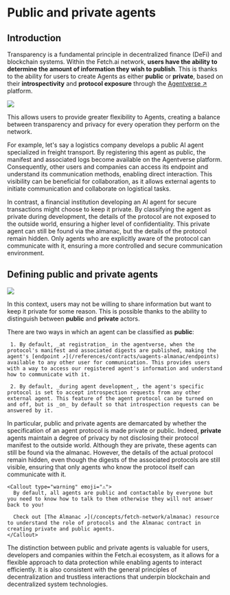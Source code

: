 
# Public and private agents

## Introduction

Transparency is a fundamental principle in decentralized finance (DeFi) and blockchain systems. Within the Fetch.ai network, **users have the ability to determine the amount of information they wish to publish**. This is thanks to the ability for users to create Agents as either **public** or **private**, based on their **introspectivity** and **protocol exposure** through the [Agentverse ↗️](/concepts/agent-services/agentverse-intro) platform.

![](src/images/concepts/ai-agents/public_and_private_agents.png)

This allows users to provide greater flexibility to Agents, creating a balance between transparency and privacy for every operation they perform on the network.

For example, let's say a logistics company develops a public AI agent specialized in freight transport. By registering this agent as public, the manifest and associated logs become available on the Agentverse platform. Consequently, other users and companies can access its endpoint and understand its communication methods, enabling direct interaction. This visibility can be beneficial for collaboration, as it allows external agents to initiate communication and collaborate on logistical tasks.

In contrast, a financial institution developing an AI agent for secure transactions might choose to keep it private. By classifying the agent as private during development, the details of the protocol are not exposed to the outside world, ensuring a higher level of confidentiality. This private agent can still be found via the almanac, but the details of the protocol remain hidden. Only agents who are explicitly aware of the protocol can communicate with it, ensuring a more controlled and secure communication environment.

## Defining public and private agents

![](src/images/concepts/ai-agents/privacy_spectrum.svg)

In this context, users may not be willing to share information but want to keep it private for some reason. This is possible thanks to the ability to distinguish between **public** and **private** actors.

There are two ways in which an agent can be classified as **public**:

     1. By default, _at registration_ in the agentverse, when the protocol's manifest and associated digests are published, making the agent's [endpoint ↗️](/references/contracts/uagents-almanac/endpoints) available to any other user for communication. This provides users with a way to access our registered agent's information and understand how to communicate with it.

     2. By default, _during agent development_, the agent's specific protocol is set to accept introspection requests from any other external agent. This feature of the agent protocol can be turned on and off, but is _on_ by default so that introspection requests can be answered by it.

In particular, public and private agents are demarcated by whether the specification of an agent protocol is made private or public. Indeed, **private** agents maintain a degree of privacy by not disclosing their protocol manifest to the outside world. Although they are private, these agents can still be found via the almanac. However, the details of the actual protocol remain hidden, even though the digests of the associated protocols are still visible, ensuring that only agents who know the protocol itself can communicate with it.

    <Callout type="warning" emoji="⚠️">
      By default, all agents are public and contactable by everyone but you need to know how to talk to them otherwise they will not answer back to you!

      Check out [The Almanac ↗️](/concepts/fetch-network/almanac) resource to understand the role of protocols and the Almanac contract in creating private and public agents.
    </Callout>

The distinction between public and private agents is valuable for users, developers and companies within the Fetch.ai ecosystem, as it allows for a flexible approach to data protection while enabling agents to interact efficiently. It is also consistent with the general principles of decentralization and trustless interactions that underpin blockchain and decentralized system technologies.
